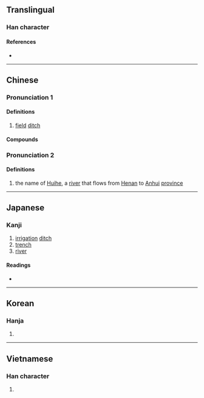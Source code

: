 {{also|浍}}
{{character info}}
==Translingual==

===Han character===
{{Han char|rn=85|rad=水|as=13|sn=16|four=38166|canj=EOMA|ids=⿰氵會}}

====References====
* {{Han ref|kx=0653.180|dkj=18405|dj=1063.140|hdz=31761.050|uh=6FAE|ud=28590|bh=E9F8|bd=59896}}

----

==Chinese==

===Pronunciation 1===
{{zh-forms|s=浍|alt=巜}}
{{zh-pron
|m=kuài
|c=kui2
|mn=kòe
|mc=y
|oc=y
|ma=zh-kuài.ogg
|cat=n
}}

====Definitions====
{{zh-hanzi}}

# [[field]] [[ditch]]

====Compounds====
{{zh-der|涓澮}}

===Pronunciation 2===
{{zh-forms|s=浍}}
{{zh-pron
|m=Huì
|c=
|mc=y
|oc=y
|ma=zh-huì.ogg
|cat=pn
}}

====Definitions====
{{zh-hanzi}}

# {{zh-div|河}} the name of [[Huihe]], a [[river]] that flows from [[Henan]] to [[Anhui]] [[province]]

----

==Japanese==

===Kanji===
{{ja-kanji|grade=|rs=水13}}

# [[irrigation]] [[ditch]]
# [[trench]]
# [[river]]

====Readings====
* {{ja-readings
|goon=え, け
|kanon=かい, わい
|kun=
}}

----

==Korean==

===Hanja===
{{ko-hanja|hangeul=회|eumhun=|rv=hoe|mr=hoe|y=hoy}}

# {{rfdef|ko|sort=水13}}

----

==Vietnamese==

===Han character===
{{vi-readings|reading=quái, gội, hói, khoái|rs=水13}}

# {{rfdef|vi}}

{{cln|vi|Han tu}}